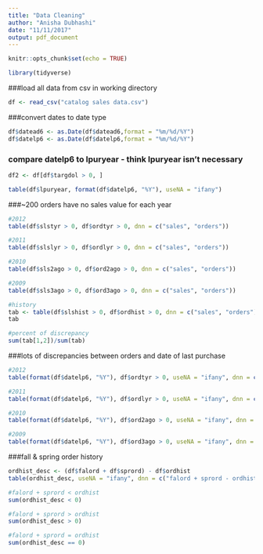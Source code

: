 ```yaml
---
title: "Data Cleaning"
author: "Anisha Dubhashi"
date: "11/11/2017"
output: pdf_document
---
```


```r
knitr::opts_chunk$set(echo = TRUE)
```

```r
library(tidyverse)
```

###load all data from csv in working directory
```r
df <- read_csv("catalog sales data.csv")
```

###convert dates to date type
```r
df$datead6 <- as.Date(df$datead6,format = "%m/%d/%Y")
df$datelp6 <- as.Date(df$datelp6,format = "%m/%d/%Y")
```

### compare datelp6 to lpuryear - think lpuryear isn't necessary
```r
df2 <- df[df$targdol > 0, ]

table(df$lpuryear, format(df$datelp6, "%Y"), useNA = "ifany")
```

###~200 orders have no sales value for each year 
```r
#2012
table(df$slstyr > 0, df$ordtyr > 0, dnn = c("sales", "orders"))

#2011
table(df$slslyr > 0, df$ordlyr > 0, dnn = c("sales", "orders"))

#2010
table(df$sls2ago > 0, df$ord2ago > 0, dnn = c("sales", "orders"))

#2009
table(df$sls3ago > 0, df$ord3ago > 0, dnn = c("sales", "orders"))

#history
tab <- table(df$slshist > 0, df$ordhist > 0, dnn = c("sales", "orders"))
tab

#percent of discrepancy 
sum(tab[1,2])/sum(tab)
```

###lots of discrepancies between orders and date of last purchase
```r
#2012
table(format(df$datelp6, "%Y"), df$ordtyr > 0, useNA = "ifany", dnn = c("year last order", "2012 order"))

#2011
table(format(df$datelp6, "%Y"), df$ordlyr > 0, useNA = "ifany", dnn = c("year last order", "2011 order"))

#2010
table(format(df$datelp6, "%Y"), df$ord2ago > 0, useNA = "ifany", dnn = c("year last order", "2010 order"))

#2009
table(format(df$datelp6, "%Y"), df$ord3ago > 0, useNA = "ifany", dnn = c("year last order", "2009 order"))
```

###fall & spring order history
```r
ordhist_desc <- (df$falord + df$sprord) - df$ordhist
table(ordhist_desc, useNA = "ifany", dnn = c("falord + sprord - ordhist"))

#falord + sprord < ordhist
sum(ordhist_desc < 0)

#falord + sprord > ordhist
sum(ordhist_desc > 0)

#falord + sprord = ordhist
sum(ordhist_desc == 0)
```













